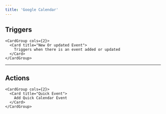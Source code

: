 ```yaml
---
title: 'Google Calendar'
---
```


## Triggers


    <CardGroup cols={2}>
      <Card title="New Or updated Event">
        Triggers when there is an event added or updated
      </Card>
    </CardGroup>
    

---

## Actions


    <CardGroup cols={2}>
      <Card title="Quick Event">
        Add Quick Calendar Event
      </Card>
    </CardGroup>
    
